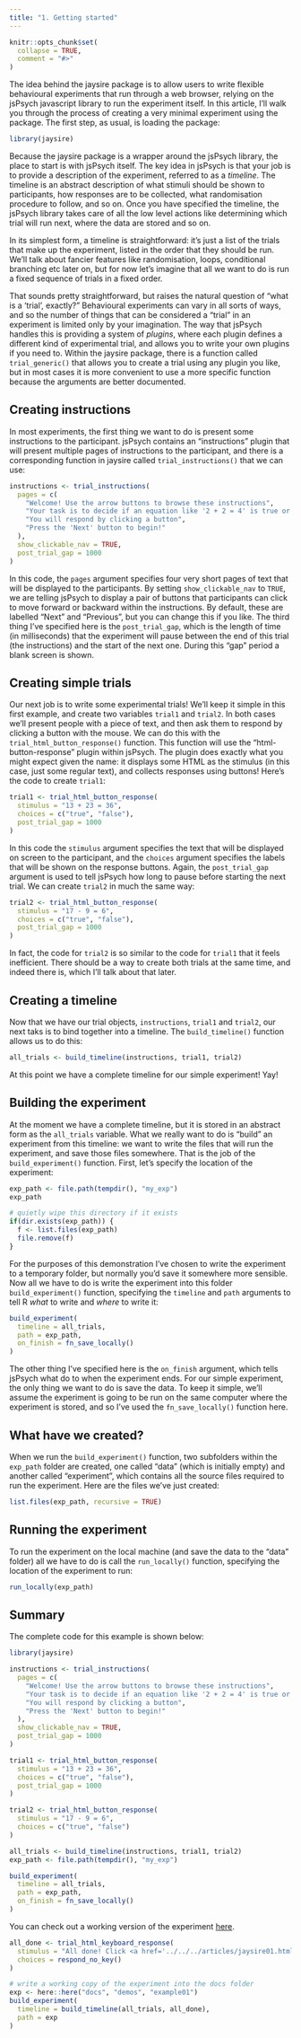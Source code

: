 ```yaml
---
title: "1. Getting started"
---
```


```r
knitr::opts_chunk$set(
  collapse = TRUE,
  comment = "#>"
)
```

The idea behind the jaysire package is to allow users to write flexible behavioural experiments that run through a web browser, relying on the jsPsych javascript library to run the experiment itself. In this article, I'll walk you through the process of creating a very minimal experiment using the package. The first step, as usual, is loading the package:

```r
library(jaysire)
```

Because the jaysire package is a wrapper around the jsPsych library, the place to start is with jsPsych itself. The key idea in jsPsych is that your job is to provide a description of the experiment, referred to as a *timeline*. The timeline is an abstract description of what stimuli should be shown to participants, how responses are to be collected, what randomisation procedure to follow, and so on. Once you have specified the timeline, the jsPsych library takes care of all the low level actions like determining which trial will run next, where the data are stored and so on. 

In its simplest form, a timeline is straightforward: it's just a list of the trials that make up the experiment, listed in the order that they should be run. We'll talk about fancier features like randomisation, loops, conditional branching etc later on, but for now let's imagine that all we want to do is run a fixed sequence of trials in a fixed order. 

That sounds pretty straightforward, but raises the natural question of "what is a 'trial', exactly?" Behavioural experiments can vary in all sorts of ways, and so the number of things that can be considered a "trial" in an experiment is limited only by your imagination. The way that jsPsych handles this is providing a system of *plugins*, where each plugin defines a different kind of experimental trial, and allows you to write your own plugins if you need to. Within the jaysire package, there is a function called `trial_generic()` that allows you to create a trial using any plugin you like, but in most cases it is more convenient to use a more specific function because the arguments are better documented. 

## Creating instructions

In most experiments, the first thing we want to do is present some instructions to the participant. jsPsych contains an "instructions" plugin that will present multiple pages of instructions to the participant, and there is a corresponding function in jaysire called `trial_instructions()` that we can use:

```r
instructions <- trial_instructions(
  pages = c(
    "Welcome! Use the arrow buttons to browse these instructions",
    "Your task is to decide if an equation like '2 + 2 = 4' is true or false",
    "You will respond by clicking a button",
    "Press the 'Next' button to begin!"
  ),
  show_clickable_nav = TRUE,
  post_trial_gap = 1000
)
```

In this code, the `pages` argument specifies four very short pages of text that will be displayed to the participants. By setting `show_clickable_nav` to `TRUE`, we are telling jsPsych to display a pair of buttons that participants can click to move forward or backward within the instructions. By default, these are labelled "Next" and "Previous", but you can change this if you like. The third thing I've specified here is the `post_trial_gap`, which is the length of time (in milliseconds) that the experiment will pause between the end of this trial (the instructions) and the start of the next one. During this "gap" period a blank screen is shown. 

## Creating simple trials

Our next job is to write some experimental trials! We'll keep it simple in this first example, and create two variables `trial1` and `trial2`. In both cases we'll present people with a piece of text, and then ask them to respond by clicking a button with the mouse. We can do this with the `trial_html_button_response()` function. This function will use the "html-button-response" plugin within jsPsych. The plugin does exactly what you might expect given the name: it displays some HTML as the stimulus (in this case, just some regular text), and collects responses using buttons! Here's the code to create `trial1`:

```r
trial1 <- trial_html_button_response(
  stimulus = "13 + 23 = 36",
  choices = c("true", "false"),
  post_trial_gap = 1000
)
```

In this code the `stimulus` argument specifies the text that will be displayed on screen to the participant, and the `choices` argument specifies the labels that will be shown on the response buttons. Again, the `post_trial_gap` argument is used to tell jsPsych how long to pause before starting the next trial. We can create `trial2` in much the same way:

```r
trial2 <- trial_html_button_response(
  stimulus = "17 - 9 = 6",
  choices = c("true", "false"), 
  post_trial_gap = 1000
)
```

In fact, the code for `trial2` is so similar to the code for `trial1` that it feels inefficient. There should be a way to create both trials at the same time, and indeed there is, which I'll talk about that later. 


## Creating a timeline

Now that we have our trial objects, `instructions`, `trial1` and `trial2`, our next taks is to bind together into a timeline. The `build_timeline()` function allows us to do this:

```r
all_trials <- build_timeline(instructions, trial1, trial2)
```

At this point we have a complete timeline for our simple experiment! Yay! 

## Building the experiment

At the moment we have a complete timeline, but it is stored in an abstract form as the `all_trials` variable. What we really want to do is "build" an experiment from this timeline: we want to write the files that will run the experiment, and save those files somewhere. That is the job of the `build_experiment()` function. First, let's specify the location of the experiment:

```r
exp_path <- file.path(tempdir(), "my_exp")
exp_path
```

```r
# quietly wipe this directory if it exists
if(dir.exists(exp_path)) {
  f <- list.files(exp_path)
  file.remove(f)
}
```

For the purposes of this demonstration I've chosen to write the experiment to a temporary folder, but normally you'd save it somewhere more sensible. Now all we have to do is write the experiment into this folder `build_experiment()` function, specifying the `timeline` and `path` arguments to tell R *what* to write and *where* to write it:

```r
build_experiment(
  timeline = all_trials,
  path = exp_path,
  on_finish = fn_save_locally()
)
```

The other thing I've specified here is the `on_finish` argument, which tells jsPsych what do to when the experiment ends. For our simple experiment, the only thing we want to do is save the data. To keep it simple, we'll assume the experiment is going to be run on the same computer where the experiment is stored, and so I've used the `fn_save_locally()` function here. 

## What have we created?

When we run the `build_experiment()` function, two subfolders within the `exp_path` folder are created, one called "data" (which is initially empty) and another called "experiment", which contains all the source files required to run the experiment. Here are the files we've just created:

```r
list.files(exp_path, recursive = TRUE)
```

## Running the experiment

To run the experiment on the local machine (and save the data to the "data" folder) all we have to do is call the `run_locally()` function, specifying the location of the experiment to run:

```r
run_locally(exp_path)
```


## Summary

The complete code for this example is shown below: 

```r
library(jaysire)

instructions <- trial_instructions(
  pages = c(
    "Welcome! Use the arrow buttons to browse these instructions",
    "Your task is to decide if an equation like '2 + 2 = 4' is true or false",
    "You will respond by clicking a button",
    "Press the 'Next' button to begin!"
  ),
  show_clickable_nav = TRUE,
  post_trial_gap = 1000
)

trial1 <- trial_html_button_response(
  stimulus = "13 + 23 = 36",
  choices = c("true", "false"),
  post_trial_gap = 1000
)

trial2 <- trial_html_button_response(
  stimulus = "17 - 9 = 6",
  choices = c("true", "false")
)

all_trials <- build_timeline(instructions, trial1, trial2)
exp_path <- file.path(tempdir(), "my_exp")

build_experiment(
  timeline = all_trials,
  path = exp_path,
  on_finish = fn_save_locally()
)
```


You can check out a working version of the experiment [here](../demos/example01/experiment/index.html).

```r

all_done <- trial_html_keyboard_response(
  stimulus = "All done! Click <a href='../../../articles/jaysire01.html'>here</a> to return to the vignette.",
  choices = respond_no_key()
)

# write a working copy of the experiment into the docs folder
exp <- here::here("docs", "demos", "example01")
build_experiment(
  timeline = build_timeline(all_trials, all_done),
  path = exp
)
```



